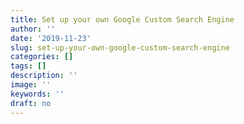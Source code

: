 ```yaml
---
title: Set up your own Google Custom Search Engine
author: ''
date: '2019-11-23'
slug: set-up-your-own-google-custom-search-engine
categories: []
tags: []
description: ''
image: ''
keywords: ''
draft: no
---
```


